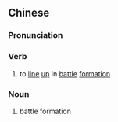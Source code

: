 {{also|列阵}}
==Chinese==
{{zh-forms|s=列阵}}

===Pronunciation===
{{zh-pron
|m=lièzhèn
|cat=v,n
}}

===Verb===
{{zh-verb}}

# to [[line]] [[up]] in [[battle]] [[formation]]

===Noun===
{{zh-noun}}

# battle formation